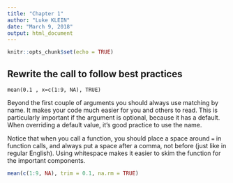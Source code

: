 ```yaml
---
title: "Chapter 1"
author: "Luke KLEIN"
date: "March 9, 2018"
output: html_document
---
```


```r
knitr::opts_chunk$set(echo = TRUE)
```

## Rewrite the call to follow best practices
`mean(0.1 , x=c(1:9, NA), TRUE)`

Beyond the first couple of arguments you should always use matching by name. It makes your code much easier for you and others to read. This is particularly important if the argument is optional, because it has a default. When overriding a default value, it's good practice to use the name.

Notice that when you call a function, you should place a space around `=` in function calls, and always put a space after a comma, not before (just like in regular English). Using whitespace makes it easier to skim the function for the important components.


```r
mean(c(1:9, NA), trim = 0.1, na.rm = TRUE)
```